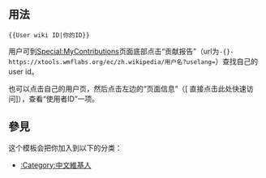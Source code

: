 <includeonly><!-- 在這裡加入模板的保護標識 --></includeonly><noinclude>{{template doc page viewed directly}}</noinclude>
{{NoteTA/MediaWiki}}
<!-- 在本行下編輯模板說明 -->

== 用法 ==
<pre>{{User wiki ID|你的ID}}</pre>

用户可到[[Special:MyContributions]]页面底部点击“贡献报告”（url为<code>-{}-&#x68;ttps://xtools.wmflabs.org/ec/zh.wikipedia/用户名?uselang={{int:lang}}</code>）查找自己的user id。

也可以点击自己的用户页，然后点击左边的“页面信息”（[{{fullurl:Special:MyPage|action=info}} 直接点击此处快速访问]），查看“使用者ID”一项。

== 參見 ==
这个模板会把你加入到以下的分类：
*[[:Category:中文維基人]]

<includeonly>{{Sandbox other||<!-- 本行下加入模板的分類，跨維基連結加入Wikidata（參見[[Wikipedia:Wikidata]]） -->
[[Category:维基媒体用户框模板]]
[[Category:维基百科相关用户框]]
}}</includeonly>